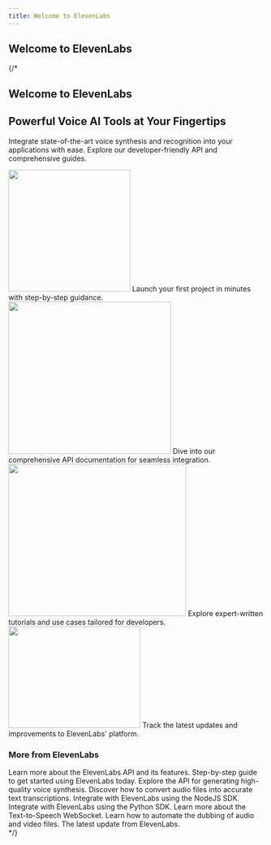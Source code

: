 ```yaml
---
title: Welcome to ElevenLabs
---
```


## Welcome to ElevenLabs

<Markdown src="/snippets/models.mdx" />

<div id="overview-wave">
  <ElevenLabsWaveform color="gray" className="h-[500px]" />
</div>
{/* 
<section id="hero">
  <h1>Welcome to ElevenLabs</h1>
  <div class="container">
    <div class="typing">
      <h2>Powerful Voice AI Tools at Your Fingertips</h2>
    </div>
    <p>
      Integrate state-of-the-art voice synthesis and recognition into your applications with ease.
      Explore our developer-friendly API and comprehensive guides.
    </p>
  </div>

</section>

<section id="features">
  <div class="container">
    <CardGroup>
      <Card title="Quickstart" href="/docs/developer-guides/quickstart">
        <img
          src="https://eleven-public-cdn.elevenlabs.io/payloadcms/jg7niztnfon-elevenlabs-voice-cloning-precise-control.jpg"
          width="240"
        />
        Launch your first project in minutes with step-by-step guidance.
      </Card>
      <Card title="API Reference" href="/docs/api-reference/api-reference-overview">
        <img
          height="300"
          src="https://eleven-public-cdn.elevenlabs.io/payloadcms/tts-api.jpg"
          width="320"
        />
        Dive into our comprehensive API documentation for seamless integration.
      </Card>
      <Card title="Developer Guides" href="/docs/developer-guides/how-to-use-tts-with-streaming">
        <img
          height="300"
          src="https://eleven-public-cdn.elevenlabs.io/payloadcms/dn7ubusqild-elevenlabs-narrator-card 11.11.webp"
          width="350"
        />
        Explore expert-written tutorials and use cases tailored for developers.
      </Card>
      <Card title="Changelog" href="/docs/changelog">
        <img
          src="https://eleven-public-cdn.elevenlabs.io/payloadcms/promo-grants.png"
          width="260"
          height="200"
        />
        Track the latest updates and improvements to ElevenLabs' platform.
      </Card>
    </CardGroup>
  </div>
</section>

<section id="more">
  <div class="container">
    <h3>More from ElevenLabs</h3>
    <CardGroup cols={3}>
      <Card title="API Reference Overview" href="/docs/api-reference/api-reference-overview">
        Learn more about the ElevenLabs API and its features.
      </Card>
      <Card title="Create an Account" href="/docs/product/guides/creating-the-account">
        Step-by-step guide to get started using ElevenLabs today.
      </Card>
      <Card title="Text-to-Speech API" href="/docs/api-reference/text-to-speech/convert">
        Explore the API for generating high-quality voice synthesis.
      </Card>
      <Card title="Speech-to-Speech API" href="/docs/api-reference/speech-to-speech/convert">
        Discover how to convert audio files into accurate text transcriptions.
      </Card>
      <Card title="Node SDK" href="https://github.com/elevenlabs/elevenlabs-js">
        Integrate with ElevenLabs using the NodeJS SDK.
      </Card>
      <Card title="Python SDK" href="https://github.com/elevenlabs/elevenlabs-python">
        Integrate with ElevenLabs using the Python SDK.
      </Card>
      <Card title="Stream Text to Speech" href="/docs/api-reference/text-to-speech/text-to-speech">
        Learn more about the Text-to-Speech WebSocket.
      </Card>
      <Card title="Dub a Video" href="/docs/developer-guides/how-to-dub-a-video">
        Learn how to automate the dubbing of audio and video files.
      </Card>
      <Card title="Latest Update" href="/docs/changelog/2024/12/6">
        The latest update from ElevenLabs.
      </Card>
    </CardGroup>
  </div>
</section> */}
